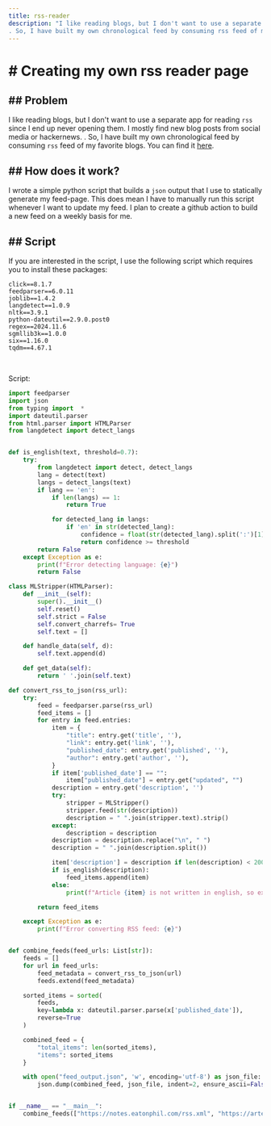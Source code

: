 ```yaml
---
title: rss-reader
description: "I like reading blogs, but I don't want to use a separate app for reading rss since I end up never opening them. I mostly find new blog posts from social media or hackernews.
. So, I have built my own chronological feed by consuming rss feed of my favorite blogs. You can find it [here](/blogs)."
---
```



# \# Creating my own rss reader page
<div class="h-1 w-full my-4 bg-slate-800"></div>

## \#\# Problem
I like reading blogs, but I don't want to use a separate app for reading `rss` since I end up never opening them. I mostly find new blog posts from social media or hackernews.
. So, I have built my own chronological feed by consuming `rss` feed of my favorite blogs. You can find it [here](/blogs).

## \#\# How does it work?
I wrote a simple python script that builds a `json` output that I use to statically generate my feed-page. This does mean I have to manually run this script
whenever I want to update my feed. I plan to create a github action to build a new feed on a weekly basis for me.


## \#\# Script
If you are interested in the script, I use the following script which requires you to install these packages:
```
click==8.1.7
feedparser==6.0.11
joblib==1.4.2
langdetect==1.0.9
nltk==3.9.1
python-dateutil==2.9.0.post0
regex==2024.11.6
sgmllib3k==1.0.0
six==1.16.0
tqdm==4.67.1
```
<br/>

Script:
```py
import feedparser
import json
from typing import  *
import dateutil.parser
from html.parser import HTMLParser
from langdetect import detect_langs


def is_english(text, threshold=0.7):
    try:
        from langdetect import detect, detect_langs
        lang = detect(text)
        langs = detect_langs(text)
        if lang == 'en':
            if len(langs) == 1:
                return True

            for detected_lang in langs:
                if 'en' in str(detected_lang):
                    confidence = float(str(detected_lang).split(':')[1])
                    return confidence >= threshold
        return False
    except Exception as e:
        print(f"Error detecting language: {e}")
        return False

class MLStripper(HTMLParser):
    def __init__(self):
        super().__init__()
        self.reset()
        self.strict = False
        self.convert_charrefs= True
        self.text = []

    def handle_data(self, d):
        self.text.append(d)

    def get_data(self):
        return ' '.join(self.text)

def convert_rss_to_json(rss_url):
    try:
        feed = feedparser.parse(rss_url)
        feed_items = []
        for entry in feed.entries:
            item = {
                "title": entry.get('title', ''),
                "link": entry.get('link', ''),
                "published_date": entry.get('published', ''),
                "author": entry.get('author', ''),
            }
            if item['published_date'] == "":
                item["published_date"] = entry.get("updated", "")
            description = entry.get('description', '')
            try:
                stripper = MLStripper()
                stripper.feed(str(description))
                description = " ".join(stripper.text).strip()
            except:
                description = description
            description = description.replace("\n", " ")
            description = " ".join(description.split())

            item['description'] = description if len(description) < 200 else description[:200] + "..."
            if is_english(description):
                feed_items.append(item)
            else:
                print(f"Article {item} is not written in english, so excluding it.")

        return feed_items

    except Exception as e:
        print(f"Error converting RSS feed: {e}")


def combine_feeds(feed_urls: List[str]):
    feeds = []
    for url in feed_urls:
        feed_metadata = convert_rss_to_json(url)
        feeds.extend(feed_metadata)

    sorted_items = sorted(
        feeds,
        key=lambda x: dateutil.parser.parse(x['published_date']),
        reverse=True
    )

    combined_feed = {
        "total_items": len(sorted_items),
        "items": sorted_items
    }

    with open("feed_output.json", 'w', encoding='utf-8') as json_file:
        json.dump(combined_feed, json_file, indent=2, ensure_ascii=False)


if __name__ == "__main__":
    combine_feeds(["https://notes.eatonphil.com/rss.xml", "https://artem.krylysov.com/atom.xml"])
```
